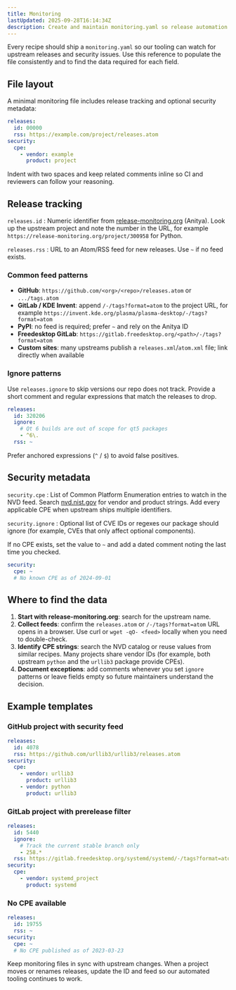 ```yaml
---
title: Monitoring
lastUpdated: 2025-09-28T16:14:34Z
description: Create and maintain monitoring.yaml so release automation and security alerts stay accurate.
---
```


Every recipe should ship a `monitoring.yaml` so our tooling can watch for upstream releases and security issues. Use this reference to populate the file consistently and to find the data required for each field.

## File layout

A minimal monitoring file includes release tracking and optional security metadata:

```yaml
releases:
  id: 00000
  rss: https://example.com/project/releases.atom
security:
  cpe:
    - vendor: example
      product: project
```

Indent with two spaces and keep related comments inline so CI and reviewers can follow your reasoning.

## Release tracking

`releases.id`
: Numeric identifier from [release-monitoring.org](https://release-monitoring.org) (Anitya). Look up the upstream project and note the number in the URL, for example `https://release-monitoring.org/project/300958` for Python.

`releases.rss`
: URL to an Atom/RSS feed for new releases. Use `~` if no feed exists.

### Common feed patterns

- **GitHub**: `https://github.com/<org>/<repo>/releases.atom` or `.../tags.atom`
- **GitLab / KDE Invent**: append `/-/tags?format=atom` to the project URL, for example `https://invent.kde.org/plasma/plasma-desktop/-/tags?format=atom`
- **PyPI**: no feed is required; prefer `~` and rely on the Anitya ID
- **Freedesktop GitLab**: `https://gitlab.freedesktop.org/<path>/-/tags?format=atom`
- **Custom sites**: many upstreams publish a `releases.xml`/`atom.xml` file; link directly when available

### Ignore patterns

Use `releases.ignore` to skip versions our repo does not track. Provide a short comment and regular expressions that match the releases to drop.

```yaml
releases:
  id: 320206
  ignore:
    # Qt 6 builds are out of scope for qt5 packages
    - ^6\.
  rss: ~
```

Prefer anchored expressions (`^` / `$`) to avoid false positives.

## Security metadata

`security.cpe`
: List of Common Platform Enumeration entries to watch in the NVD feed. Search [nvd.nist.gov](https://nvd.nist.gov/products/cpe) for vendor and product strings. Add every applicable CPE when upstream ships multiple identifiers.

`security.ignore`
: Optional list of CVE IDs or regexes our package should ignore (for example, CVEs that only affect optional components).

If no CPE exists, set the value to `~` and add a dated comment noting the last time you checked.

```yaml
security:
  cpe: ~
  # No known CPE as of 2024-09-01
```

## Where to find the data

1. **Start with release-monitoring.org**: search for the upstream name. 
2. **Collect feeds**: confirm the `releases.atom` or `/-/tags?format=atom` URL opens in a browser. Use curl or `wget -qO- <feed>` locally when you need to double-check.
3. **Identify CPE strings**: search the NVD catalog or reuse values from similar recipes. Many projects share vendor IDs (for example, both upstream `python` and the `urllib3` package provide CPEs).
4. **Document exceptions**: add comments whenever you set `ignore` patterns or leave fields empty so future maintainers understand the decision.

## Example templates

### GitHub project with security feed

```yaml
releases:
  id: 4078
  rss: https://github.com/urllib3/urllib3/releases.atom
security:
  cpe:
    - vendor: urllib3
      product: urllib3
    - vendor: python
      product: urllib3
```

### GitLab project with prerelease filter

```yaml
releases:
  id: 5440
  ignore:
    # Track the current stable branch only
    - 258.*
  rss: https://gitlab.freedesktop.org/systemd/systemd/-/tags?format=atom
security:
  cpe:
    - vendor: systemd_project
      product: systemd
```

### No CPE available

```yaml
releases:
  id: 19755
  rss: ~
security:
  cpe: ~
  # No CPE published as of 2023-03-23
```

Keep monitoring files in sync with upstream changes. When a project moves or renames releases, update the ID and feed so our automated tooling continues to work.
